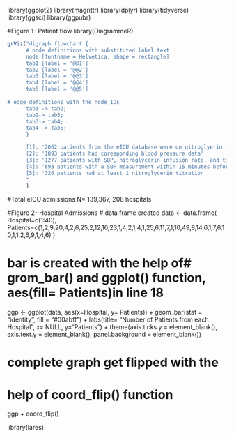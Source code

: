 library(ggplot2)
library(magrittr)
library(dplyr)
library(tidyverse)
library(ggsci)
library(ggpubr)

#Figure 1- Patient flow 
library(DiagrammeR)

```r
grViz("digraph flowchart {
      # node definitions with substituted label text
      node [fontname = Helvetica, shape = rectangle]        
      tab1 [label = '@@1']
      tab2 [label = '@@2']
      tab3 [label = '@@3']
      tab4 [label = '@@4']
      tab5 [label = '@@5']
      
# edge definitions with the node IDs
      tab1 -> tab2;
      tab2-> tab3;
      tab3-> tab4;
      tab4 -> tab5;
      }

      [1]: '2062 patients from the eICU database were on nitroglyerin infusion' 
      [2]: '1893 patients had coresponding blood pressure data' 
      [3]: '1277 patients with SBP, nitroglycerin infusion rate, and titration within filtration criteria'
      [4]: '693 patients with a SBP measurement within 15 minutes before and after a nitroglycerin dose change'
      [5]: '326 patients had at least 1 nitroglycerin titration'
      "
      )
```

#Total eICU admissions N= 139,367, 208 hospitals

#Figure 2- Hospital Admissions 
# data frame created
data <- data.frame(
  Hospital=c(1:40),
  Patients=c(1,2,9,20,4,2,6,25,2,12,16,23,1,4,2,1,4,1,25,6,11,7,1,10,49,8,14,6,1,7,6,10,1,1,2,6,9,1,4,6)
  )

# bar is created with the help of# grom_bar() and ggplot() function, aes(fill= Patients)in line 18
ggp <- ggplot(data, aes(x=Hospital, y= Patients)) +
  geom_bar(stat = "identity", fill = "#00abff") +
  labs(title= "Number of Patients from each Hospital",
       x= NULL,
       y="Patients") +
theme(axis.ticks.y = element_blank(),
              axis.text.y = element_blank(),
      panel.background = element_blank()) 

# complete graph get flipped with the
# help of coord_flip() function
ggp + coord_flip()

library(lares)

